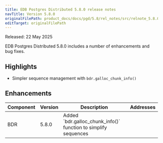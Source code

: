 ```yaml
---
title: EDB Postgres Distributed 5.8.0 release notes
navTitle: Version 5.8.0
originalFilePath: product_docs/docs/pgd/5.8/rel_notes/src/relnote_5.8.0.yml
editTarget: originalFilePath
---
```


Released: 22 May 2025


EDB Postgres Distributed 5.8.0 includes a number of enhancements and bug fixes.

## Highlights

* Simpler sequence management with `bdr.galloc_chunk_info()`

## Enhancements

<table class="table w-100"><thead><tr><th>Component</th><th>Version</th><th>Description</th><th width="10%">Addresses</th></tr></thead><tbody>
<tr><td>BDR</td><td>5.8.0</td><td>Added `bdr.galloc_chunk_info()` function to simplify sequences</td><td></td></tr>
</tbody></table>


